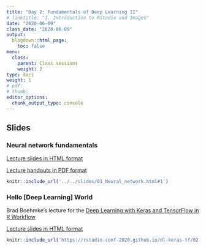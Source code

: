 ```yaml
---
title: "Day 2: Fundamentals of Deep Learning II"
# linktitle: "1. Introduction to RStudio and Images"
date: "2020-06-09"
class_date: "2020-06-09"
output:
  blogdown::html_page:
    toc: false
menu:
  class:
    parent: Class sessions
    weight: 2
type: docs
weight: 1
# pdf: 
# thumb: 
editor_options: 
  chunk_output_type: console
---
```


## Slides

### Neural network fundamentals

<a href="../../slides/01_Neural_network.html#1" target="_blank">Lecture slides in HTML format</a>

<a href="../../slides/01_Neural_network.pdf" target="_blank">Lecture handouts in PDF format</a>

```r
knitr::include_url('../../slides/01_Neural_network.html#1')
```

### Hello [Deep Learning] World

Brad Boehmke's lecture for the [Deep Learning with Keras and TensorFlow in R Workflow](https://community.rstudio.com/t/deep-learning-with-keras-and-tensorflow-in-r-workflow-rstudio-conf-2020/49099)

<a href="https://rstudio-conf-2020.github.io/dl-keras-tf/02-hello-dl-world.html#1" target="_blank">Lecture slides in HTML format</a>

```r
knitr::include_url('https://rstudio-conf-2020.github.io/dl-keras-tf/02-hello-dl-world.html#1')
```
